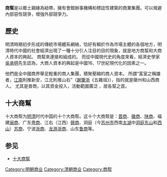 {{Unreferenced|time=2021-01-17T04:27:14+00:00}}
'''商幫'''是以鄉土親緣為紐帶，擁有會館辦事機構和標誌性建築的商業集團。可以規避內部惡性競爭，增強外部競爭力。
==歷史==
明清時期初步形成的傳統市場體系網絡，恰好有賴於作為市場主體的各個地方，明清時代中國的社會經濟出現了一種十分引人注目的目的現象，就是地方商幫和大商人資本的興起。 商幫來連接和組成的。 而從中國現代史的角度來看，經濟史學家[[吳承明|吳承明]]先生認為，大商人資本的興起是中國16、17世紀現代化的因素之一。

他們是全中國商界舉足輕重的商人集團，積聚壓縮的商人資本。 所謂“富室之稱雄者，[[江南|江南]]則推新安，江北則推山右”（[[謝肇浙|謝肇浙]]《五雜俎》），指的就是徽州和山西商人。 尤其是晉商，以其資金投入，活動範圍廣泛 ，居各幫之首。

==十大商幫==
{{See also|十大商幫}}
十大商帮为[[明朝|明]][[清朝|清]]时代中国的十个大商帮。这十个大商帮是：[[晋商|晋商]]、[[徽商|徽商]]、[[陕商|陕商]]、福建[[闽商|闽商]]、广东[[粤商|粤商]]、江右（江西）[[赣商|赣商]]、洞庭（今[[苏州市|苏州市]]西南[[太湖|太湖]]中[[洞庭东山|洞庭东山]]和[[洞庭西山|西山]]）[[苏商|苏商]]、宁波[[浙商|浙商]]、[[龙游|龙游]][[浙商|浙商]]、山东[[鲁商|鲁商]]等。
==参见==
*[[十大商幫|十大商幫]]

{{中國商業}}
[[Category:明朝商业|Category:明朝商业]]
[[Category:清朝商业|Category:清朝商业]]
[[Category:商帮|Category:商帮]]